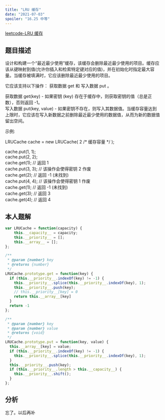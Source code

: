 ```yaml
---
title: "LRU 缓存"
date: "2021-07-03"
spoiler: "16.25 中等"
---
```


[leetcode-LRU 缓存](https://leetcode.cn/problems/lru-cache-lcci/description/)

## 题目描述

设计和构建一个“最近最少使用”缓存，该缓存会删除最近最少使用的项目。缓存应该从键映射到值(允许你插入和检索特定键对应的值)，并在初始化时指定最大容量。当缓存被填满时，它应该删除最近最少使用的项目。  
  
它应该支持以下操作： 获取数据 get 和 写入数据 put 。  
  
获取数据 get(key) - 如果密钥 (key) 存在于缓存中，则获取密钥的值（总是正数），否则返回 -1。  
写入数据 put(key, value) - 如果密钥不存在，则写入其数据值。当缓存容量达到上限时，它应该在写入新数据之前删除最近最少使用的数据值，从而为新的数据值留出空间。  
  
示例:  
  
LRUCache cache = new LRUCache( 2 /* 缓存容量 */ );  
  
cache.put(1, 1);  
cache.put(2, 2);  
cache.get(1);       // 返回  1  
cache.put(3, 3);    // 该操作会使得密钥 2 作废  
cache.get(2);       // 返回 -1 (未找到)  
cache.put(4, 4);    // 该操作会使得密钥 1 作废  
cache.get(1);       // 返回 -1 (未找到)  
cache.get(3);       // 返回  3  
cache.get(4);       // 返回  4  

## 本人题解

```javascript
var LRUCache = function(capacity) {
    this.__capacity__ = capacity;
    this.__priority__ = [];
    this.__array__ = [];
};

/**
 * @param {number} key
 * @returns {number}
 */
LRUCache.prototype.get = function(key) {
  if (this.__priority__.indexOf(key) != -1) {
    this.__priority__.splice(this.__priority__.indexOf(key), 1);
    this.__priority__.push(key);    
    // this.__priority__[key] = 0
    return this.__array__[key]
  }
  return -1
};

/**
 * @param {number} key
 * @param {number} value
 * @returns {void}
 */
LRUCache.prototype.put = function(key, value) {
  this.__array__[key] = value;
  if (this.__priority__.indexOf(key) != -1) {
    this.__priority__.splice(this.__priority__.indexOf(key), 1);
  }
  this.__priority__.push(key);
  if (this.__priority__.length > this.__capacity__) {
    this.__priority__.shift();
  }  
};
```

## 分析

忘了。以后再补